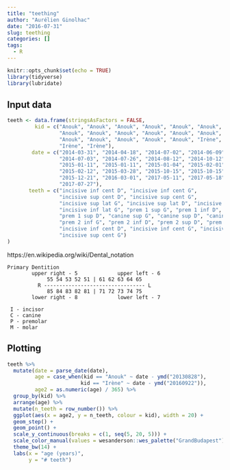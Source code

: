 ```yaml
---
title: "teething"
author: "Aurélien Ginolhac"
date: "2016-07-31"
slug: teething
categories: []
tags:
  - R
---
```


```r
knitr::opts_chunk$set(echo = TRUE)
library(tidyverse)
library(lubridate)
```

## Input data



```r
teeth <- data.frame(stringsAsFactors = FALSE,
         kid = c("Anouk", "Anouk", "Anouk", "Anouk", "Anouk", "Anouk", "Anouk",
                 "Anouk", "Anouk", "Anouk", "Anouk", "Anouk", "Anouk", "Anouk",
                 "Anouk", "Anouk", "Anouk", "Anouk", "Anouk", "Irène", "Irène",
                 "Irène", "Irène"),
        date = c("2014-03-31", "2014-04-18", "2014-07-02", "2014-06-09",
                 "2014-07-03", "2014-07-26", "2014-08-12", "2014-10-12",
                 "2015-01-11", "2015-01-11", "2015-01-04", "2015-02-01", "2015-02-01",
                 "2015-02-12", "2015-03-28", "2015-10-15", "2015-10-15",
                 "2015-12-21", "2016-03-01", "2017-05-11", "2017-05-18", "2017-07-11",
                 "2017-07-27"),
       teeth = c("incisive inf cent D", "incisive inf cent G",
                 "incisive sup cent D", "incisive sup cent G",
                 "incisive sup lat G", "incisive sup lat D", "incisive inf lat D",
                 "incisive inf lat G", "prem 1 sup G", "prem 1 inf D", "prem 1 sup D",
                 "prem 1 sup D", "canine sup G", "canine sup D", "canine inf D",
                 "prem 2 inf G", "prem 2 inf D", "prem 2 sup D", "prem 2 sup G",
                 "incisive inf cent D", "incisive inf cent G", "incisive sup cent D",
                 "incisive sup cent G")
)

```

https://en.wikipedia.org/wiki/Dental_notation

```
Primary Dentition
        upper right - 5             upper left - 6
             55 54 53 52 51 | 61 62 63 64 65 
          R --------------------------------- L
             85 84 83 82 81 | 71 72 73 74 75 
        lower right - 8             lower left - 7

 I - incisor
 C - canine
 P - premolar
 M - molar
```

## Plotting


```r
teeth %>%
  mutate(date = parse_date(date),
         age = case_when(kid == "Anouk" ~ date - ymd("20130828"),
                        kid == "Irène" ~ date - ymd("20160922")),
         age2 = as.numeric(age) / 365) %>%
  group_by(kid) %>%
  arrange(age) %>%
  mutate(n_teeth = row_number()) %>% 
  ggplot(aes(x = age2, y = n_teeth, colour = kid), width = 20) +
  geom_step() +
  geom_point() +
  scale_y_continuous(breaks = c(1, seq(5, 20, 5))) +
  scale_color_manual(values = wesanderson::wes_palette("GrandBudapest")[3:4]) + 
  theme_bw(14) +
  labs(x = "age (years)",
       y = "# teeth")
```

